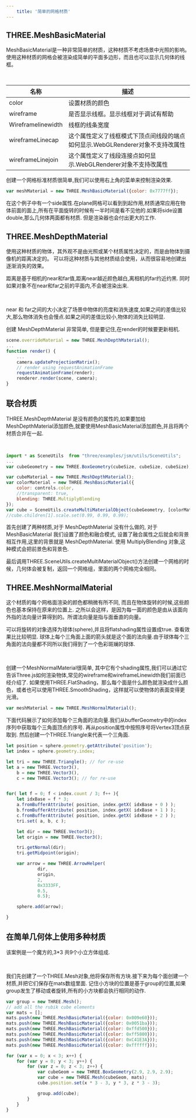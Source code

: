 ```yaml
---
    title: '简单的网格材质'
---
```


## THREE.MeshBasicMaterial

MeshBasicMaterial是一种非常简单的材质，这种材质不考虑场景中光照的影响。使用这种材质的网格会被渲染成简单的平面多边形，而且也可以显示几何体的线框。


<Scene />

<br/>

|名称|描述|
|---|---|
|color|设置材质的颜色|
|wireframe|是否显示线框。显示线框对于调试有帮助|
|Wireframelinewidth|线框的线条宽度|
|wireframeLinecap|这个属性定义了线框模式下顶点间线段的端点如何显示.WebGLRenderer对象不支持改属性|
|wireframeLinejoin|这个属性定义了线段连接点如何显示.WebGLRenderer对象不支持改属性|

创建一个网格标准材质很简单,我们可以使用右上角的菜单来控制渲染效果.

```jsx title='chapter-04/02a-basic-mesh-material.jsx'
var meshMaterial = new THREE.MeshBasicMaterial({color: 0x7777ff});
```

在这个例子中有一个side属性.在plane网格可以看到到起作用,材质通常应用在物体前面的面上,所有在平面旋转的时候有一半时间是看不见他的.如果将side设置double,那么几何体两面都有材质.
但是渲染器也会付出更大的工作.

## THREE.MeshDepthMaterial

使用这种材质的物体，其外观不是由光照或某个材质属性决定的，而是由物体到摄像机的距离决定的。
可以将这种材质与其他材质结合使用，从而很容易地创建出逐渐消失的效果。

距离是基于相机的near和far值,距离near越近颜色越白,离相机的far约近约黑. 同时如果对象不在near和far之前的平面内,不会被渲染出来.


<SceneB />

<br/>

near 和 far之间的大小决定了场景中物体的亮度和消失速度,如果之间的差值比较大,那么物体消失也会慢点.如果之间的差值比较小,物体的消失比较明显.

创建 MeshDepthMaterial 非常简单, 但是要记住,在render的时候要更新相机.

```jsx title='chapter-04/02b-depth-material.jsx'
scene.overrideMaterial = new THREE.MeshDepthMaterial();
...
function render() {
    ...
    camera.updateProjectionMatrix();
    // render using requestAnimationFrame
    requestAnimationFrame(render);
    renderer.render(scene, camera);
}
```

## 联合材质

THREE.MeshDepthMaterial 是没有颜色的属性的,如果要加给MeshDepthMaterial添加颜色,就要使用MeshBasicMaterial添加颜色,并且将两个材质合并在一起.


<SceneC />

<br/>

```jsx title='chapter-04/02c-combined-material.jsx'
import * as SceneUtils  from "three/examples/jsm/utils/SceneUtils";
...
var cubeGeometry = new THREE.BoxGeometry(cubeSize, cubeSize, cubeSize);

var cubeMaterial = new THREE.MeshDepthMaterial();
var colorMaterial = new THREE.MeshBasicMaterial({
    color: controls.color,
    //transparent: true,
    blending: THREE.MultiplyBlending
});
var cube = SceneUtils.createMultiMaterialObject(cubeGeometry, [colorMaterial, cubeMaterial]);
//cube.children[1].scale.set(0.99, 0.99, 0.99);
```
首先创建了两种材质,对于 MeshDepthMaterial 没有什么做的, 对于 MeshBasicMaterial 我们设置了颜色和融合模式,
设置了融合属性之后就会和背景相互作用,这里的背景就是 MeshDepthMaterial. 使用 MultiplyBlending 对象,这种模式会把前景色和背景色.

最后调用THREE.SceneUtils.createMultiMaterialObject()方法创建一个网格的时候，几何体会被复制，返回一个网格组，里面的两个网格完全相同。


## THREE.MeshNormalMaterial

这个材质的每个网格面渲染的颜色都稍微有所不同, 而且在物体旋转的时候,这些颜色也基本保持在原来的位置上.
之所以会这样，是因为每一面的颜色是由从该面向外指的法向量计算得到的。所谓法向量是指与面垂直的向量。

可以将旋转的对象选择为球体(sphere),并且将flatshading属性设置成true. 查看效果比比较明显.
球体上每个三角面上面的箭头就是这个面的法向量.由于球体每个三角面的法向量都不同所以我们得到了一个色彩斑斓的球体.


<SceneD />

<br/>

创建一个MeshNormalMaterial很简单, 其中它有个shading属性,我们可以通过它告诉Three.js如何渲染物体,常见的wireframe和wireframeLinewidth我们前面已经介绍了.
如果使用THREE.FlatShading，那么每个面是什么颜色就渲染成什么颜色，或者也可以使用THREE.SmoothShading，这样就可以使物体的表面变得更光滑。

```jsx 
var meshMaterial = new THREE.MeshNormalMaterial();
```

下面代码展示了如何添加每个三角面的法向量.我们从bufferGeometry中的index序列中获取每个三角面顶点的序号.
再从position属性中按照序号将Vertex3顶点获取到. 然后创建一个THREE.Triangle来代表一个三角面.

```jsx title='chapter-04/02d-mesh-normal-material.jsx'
let position = sphere.geometry.getAttribute('position');
let index = sphere.geometry.index;

let tri = new THREE.Triangle(); // for re-use
let a = new THREE.Vector3(), 
    b = new THREE.Vector3(), 
    c = new THREE.Vector3(); // for re-use


for( let f = 0; f < index.count / 3; f++ ){
    let idxBase = f * 3;
    a.fromBufferAttribute( position, index.getX( idxBase + 0 ) );
    b.fromBufferAttribute( position, index.getX( idxBase + 1 ) );
    c.fromBufferAttribute( position, index.getX( idxBase + 2 ) );
    tri.set( a, b, c );

    let dir = new THREE.Vector3();
    let origin = new THREE.Vector3();

    tri.getNormal(dir);
    tri.getMidpoint(origin);

    var arrow = new THREE.ArrowHelper(
            dir,
            origin,
            2,
            0x3333FF,
            0.5,
            0.5);

    sphere.add(arrow);

}
```


## 在简单几何体上使用多种材质

该案例是一个魔方的,3*3 共9个小立方体组成.


<SceneE />

<br/>

我们先创建了一个THREE.Mesh对象,他将保存所有方块.接下来为每个面创建一个材质,并把它们保存在mats数组里面.
记住小方块的位置是基于group的位置,如果group发生了移动或者旋转,所有的小方块都会执行相同的动作.


```jsx title='chapter-04/02e-mesh-face-material.jsx'
var group = new THREE.Mesh();
// add all the rubik cube elements
var mats = [];
mats.push(new THREE.MeshBasicMaterial({color: 0x009e60}));
mats.push(new THREE.MeshBasicMaterial({color: 0x0051ba}));
mats.push(new THREE.MeshBasicMaterial({color: 0xffd500}));
mats.push(new THREE.MeshBasicMaterial({color: 0xff5800}));
mats.push(new THREE.MeshBasicMaterial({color: 0xC41E3A}));
mats.push(new THREE.MeshBasicMaterial({color: 0xffffff}));

for (var x = 0; x < 3; x++) {
    for (var y = 0; y < 3; y++) {
        for (var z = 0; z < 3; z++) {
            var cubeGeom = new THREE.BoxGeometry(2.9, 2.9, 2.9);
            var cube = new THREE.Mesh(cubeGeom, mats);
            cube.position.set(x * 3 - 3, y * 3, z * 3 - 3);

            group.add(cube);
        }
    }
}
```